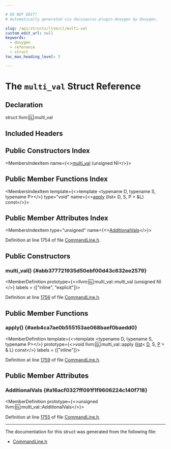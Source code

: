 ```yaml
---

# DO NOT EDIT!
# Automatically generated via docusaurus-plugin-doxygen by Doxygen.

slug: /api/structs/llvm/cl/multi-val
custom_edit_url: null
keywords:
  - doxygen
  - reference
  - struct
toc_max_heading_level: 3

---
```





# The `multi_val` Struct Reference

<DoxygenPage pluginConfig={pluginConfig}>



## Declaration

<CodeBlock>struct llvm::cl::multi_val</CodeBlock>

## Included Headers

<IncludesList>
<IncludesListItem
  filePath="llvm/Support/CommandLine.h"
  permalink="/docs/api/files/include/include/llvm/include/llvm/support/commandline-h"
  isLocal="true" />
</IncludesList>

## Public Constructors Index

<MembersIndex>

<MembersIndexItem
  name={<><a href="#abb377721935d50ebf00d43c632ee2579">multi&#95;val</a> (unsigned N)</>}>
</MembersIndexItem>

</MembersIndex>

## Public Member Functions Index

<MembersIndex>

<MembersIndexItem
  template={<>template &lt;typename D, typename S, typename P&gt;</>}
  type="void"
  name={<><a href="#aeb4ca7ae0b555153ae068baef0baedd0">apply</a> (list&lt; D, S, P &gt; &amp;L) const</>}>
</MembersIndexItem>

</MembersIndex>

## Public Member Attributes Index

<MembersIndex>

<MembersIndexItem
  type="unsigned"
  name={<><a href="#a16acf0327ff091f1f9606224c140f718">AdditionalVals</a></>}>
</MembersIndexItem>

</MembersIndex>


Definition at line 1754 of file <a href="/docs/api/files/include/include/llvm/include/llvm/support/commandline-h">CommandLine.h</a>.

<SectionDefinition>

## Public Constructors

### multi&#95;val() {#abb377721935d50ebf00d43c632ee2579}

<MemberDefinition
  prototype={<>llvm::cl::multi&#95;val::multi&#95;val (unsigned N)</>}
  labels = {["inline", "explicit"]}>

Definition at line <a href="/docs/api/files/include/include/llvm/include/llvm/support/commandline-h/#l01756">1756</a> of file <a href="/docs/api/files/include/include/llvm/include/llvm/support/commandline-h">CommandLine.h</a>.
</MemberDefinition>

</SectionDefinition>

<SectionDefinition>

## Public Member Functions

### apply() {#aeb4ca7ae0b555153ae068baef0baedd0}

<MemberDefinition
  template={<>template &lt;typename D, typename S, typename P&gt;</>}
  prototype={<>void llvm::cl::multi&#95;val::apply (<a href="/docs/api/classes/llvm/cl/list">list</a>&lt; <a href="/docs/api/files/lib/lib/ir/builtingcs-cpp/#a6a9f043784cf87001c84980afa76da82">D</a>, S, <a href="/docs/api/files/lib/lib/option/option-cpp/#a04665169063c8ca1f2ea96c27fc7c2b2">P</a> &gt; &amp; L) const</>}
  labels = {["inline"]}>

Definition at line <a href="/docs/api/files/include/include/llvm/include/llvm/support/commandline-h/#l01759">1759</a> of file <a href="/docs/api/files/include/include/llvm/include/llvm/support/commandline-h">CommandLine.h</a>.
</MemberDefinition>

</SectionDefinition>

<SectionDefinition>

## Public Member Attributes

### AdditionalVals {#a16acf0327ff091f1f9606224c140f718}

<MemberDefinition
  prototype={<>unsigned llvm::cl::multi&#95;val::AdditionalVals</>}>

Definition at line <a href="/docs/api/files/include/include/llvm/include/llvm/support/commandline-h/#l01755">1755</a> of file <a href="/docs/api/files/include/include/llvm/include/llvm/support/commandline-h">CommandLine.h</a>.
</MemberDefinition>

</SectionDefinition>

<hr/>

The documentation for this struct was generated from the following file:

<ul>
<li><a href="/docs/api/files/include/include/llvm/include/llvm/support/commandline-h">CommandLine.h</a></li>
</ul>

</DoxygenPage>
